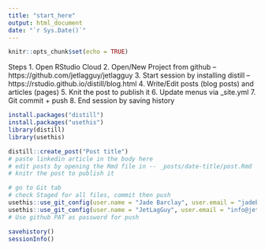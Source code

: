 ```yaml
---
title: "start_here"
output: html_document
date: "`r Sys.Date()`"
---
```


```r
knitr::opts_chunk$set(echo = TRUE)
```

Steps
1. Open RStudio Cloud
2. Open/New Project from github -- https://github.com/jetlagguy/jetlagguy
3. Start session by installing distill -- https://rstudio.github.io/distill/blog.html
4. Write/Edit posts (blog posts) and articles (pages)
5. Knit the post to publish it
6. Update menus via _site.yml
7. Git commit + push
8. End session by saving history

```r
install.packages("distill")
install.packages("usethis")
library(distill)
library(usethis)
```

```r
distill::create_post("Post title")
# paste linkedin article in the body here
# edit posts by opening the Rmd file in -- _posts/date-title/post.Rmd
# knitr the post to publish it

```

```r
# go to Git tab
# check Staged for all files, commit then push
usethis::use_git_config(user.name = "Jade Barclay", user.email = "jadebarclay@gmail.com")
usethis::use_git_config(user.name = "JetLagGuy", user.email = "info@jetlagguy.com.au")
# Use github PAT as password for push
```

```r
savehistory()
sessionInfo()
```
